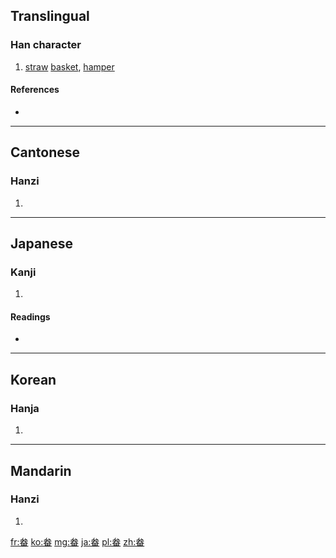 ==Translingual==

===Han character===
{{Han char|rn=102|rad=田|as=05|sn=10|four=2360<sub>3</sub>|canj=戈大田 (IKW)|ids=⿳[[厶]][[大]][[田]]}}

# [[straw]] [[basket]], [[hamper]]

====References====
* {{Han ref|kx=0761.060|dkj=21809|dj=1171.020|hdz=42539.060|uh=755A|ud=30042|bh=AF63|bd=44899}}

----

==Cantonese==

===Hanzi===
{{yue-hanzi|jyut=|y=bun2}}

# {{defn|lang=yue|sort=田05}}

----

==Japanese==

===Kanji===
{{ja-kanji|grade=|rs=田05}}

# {{defn|lang=ja|sort=田05}}

====Readings====
* {{ja-readings|on=[[ほん]] (hon)|kun=[[ふご]] (fugo)|nanori=}}

----

==Korean==

===Hanja===
{{ko-hanja|hangeul=분|eumhun=|rv=bun|mr=pun|y=pun}}

# {{defn|lang=ko|sort=田05}}

----

==Mandarin==

===Hanzi===
{{cmn-hanzi|pin=[[běn]] ([[ben3]]), [[xù]] ([[xu4]])|wg=pen<sup>3</sup>, hsü<sup>4</sup>}}

# {{defn|lang=cmn|sort=田05}}

[[fr:畚]]
[[ko:畚]]
[[mg:畚]]
[[ja:畚]]
[[pl:畚]]
[[zh:畚]]